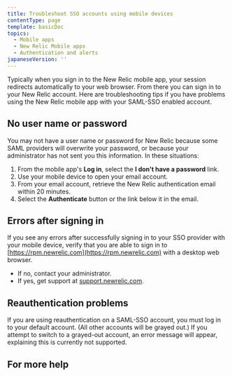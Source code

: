 ```yaml
---
title: Troubleshoot SSO accounts using mobile devices
contentType: page
template: basicDoc
topics:
  - Mobile apps
  - New Relic Mobile apps
  - Authentication and alerts
japaneseVersion: ''
---
```


Typically when you sign in to the New Relic mobile app, your session redirects automatically to your web browser. From there you can sign in to your New Relic account. Here are troubleshooting tips if you have problems using the New Relic mobile app with your SAML-SSO enabled account.

## No user name or password

You may not have a user name or password for New Relic because some SAML providers will overwrite your password, or because your administrator has not sent you this information. In these situations:

1.  From the mobile app's **Log in**, select the **I don't have a password** link.
2.  Use your mobile device to open your email account.
3.  From your email account, retrieve the New Relic authentication email within 20 minutes.
4.  Select the **Authenticate** button or the link below it in the email.

## Errors after signing in

If you see any errors after successfully signing in to your SSO provider with your mobile device, verify that you are able to sign in to [https://rpm.newrelic.com](https://rpm.newrelic.com) with a desktop web browser.

*   If no, contact your administrator.
*   If yes, get support at [support.newrelic.com](https://support.newrelic.com).

## Reauthentication problems

If you are using reauthentication on a SAML-SSO account, you must log in to your default account. (All other accounts will be grayed out.) If you attempt to switch to a grayed-out account, an error message will appear, explaining this is currently not supported.

## For more help